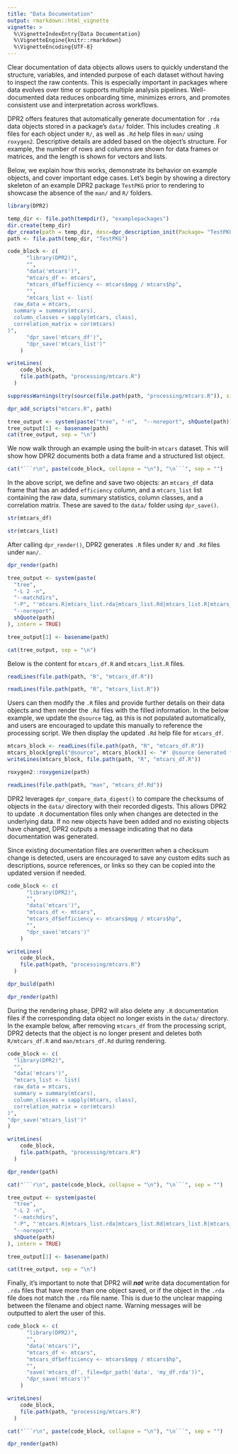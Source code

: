 ```yaml
---
title: "Data Documentation"
output: rmarkdown::html_vignette
vignette: >
  %\VignetteIndexEntry{Data Documentation}
  %\VignetteEngine{knitr::rmarkdown}
  %\VignetteEncoding{UTF-8}
---
```


Clear documentation of data objects allows users to quickly understand the structure, variables, and intended purpose of each dataset without having to inspect the raw contents. This is especially important in packages where data evolves over time or supports multiple analysis pipelines. Well-documented data reduces onboarding time, minimizes errors, and promotes consistent use and interpretation across workflows.

DPR2 offers features that automatically generate documentation for `.rda` data objects stored in a package’s `data/` folder. This includes creating `.R` files for each object under `R/`, as well as `.Rd` help files in `man/` using `roxygen2`. Descriptive details are added based on the object’s structure. For example, the number of rows and columns are shown for data frames or matrices, and the length is shown for vectors and lists.

Below, we explain how this works, demonstrate its behavior on example objects, and cover important edge cases. Let's begin by showing a directory skeleton of an example DPR2 package `TestPKG` prior to rendering to showcase the absence of the `man/` and `R/` folders.

```r

library(DPR2)

temp_dir <- file.path(tempdir(), "examplepackages")
dir.create(temp_dir)
dpr_create(path = temp_dir, desc=dpr_description_init(Package= "TestPKG"))
path <- file.path(temp_dir, "TestPKG")

code_block <- c(
      "library(DPR2)",
      "",
      "data('mtcars')",
      "mtcars_df <- mtcars",
      "mtcars_df$efficiency <- mtcars$mpg / mtcars$hp", 
      "",
      "mtcars_list <- list(
  raw_data = mtcars,
  summary = summary(mtcars),
  column_classes = sapply(mtcars, class),
  correlation_matrix = cor(mtcars)
)",
      "dpr_save('mtcars_df')",
      "dpr_save('mtcars_list')"
    )

writeLines(
    code_block,
    file.path(path, "processing/mtcars.R")
  )

suppressWarnings(try(source(file.path(path, "processing/mtcars.R")), silent = T))

dpr_add_scripts("mtcars.R", path)

```


```r

tree_output <- system(paste("tree", "-n",  "--noreport", shQuote(path)), intern = TRUE)
tree_output[1] <- basename(path)
cat(tree_output, sep = "\n")

```

We now walk through an example using the built-in `mtcars` dataset. This will show how DPR2 documents both a data frame and a structured list object.

```r

cat("```r\n", paste(code_block, collapse = "\n"), "\n```", sep = "")

```
In the above script, we define and save two objects: an `mtcars_df` data frame that has an added `efficiency` column, and a `mtcars_list` list containing the raw data, summary statistics, column classes, and a correlation matrix. These are saved to the `data/` folder using `dpr_save()`.

```r
str(mtcars_df)

```


```r
str(mtcars_list)

```

After calling `dpr_render()`, DPR2 generates `.R` files under `R/` and `.Rd` files under `man/`.

```r

dpr_render(path)

```

```r

tree_output <- system(paste(
  "tree",
  "-L 2 -n",
  "--matchdirs",
  "-P", "'mtcars.R|mtcars_list.rda|mtcars_list.Rd|mtcars_list.R|mtcars_df.rda|mtcars_df.Rd|mtcars_df.R'",  "-I", "'inst|vignettes'",
  "--noreport",
  shQuote(path)
), intern = TRUE)

tree_output[1] <- basename(path)

cat(tree_output, sep = "\n")

```

Below is the content for `mtcars_df.R` and `mtcars_list.R` files.

```r

readLines(file.path(path, "R", "mtcars_df.R"))

```

```r

readLines(file.path(path, "R", "mtcars_list.R"))

```

Users can then modify the `.R` files and provide further details on their data objects and then render the `.Rd` files with the filled information. In the below example, we update the `@source` tag, as this is not populated automatically, and users are encouraged to update this manually to reference the processing script. We then display the updated `.Rd` help file for `mtcars_df`.

```r

mtcars_block <- readLines(file.path(path, "R", "mtcars_df.R"))
mtcars_block[grepl("@source", mtcars_block)] <- "#' @source Generated from script mtcars.R"
writeLines(mtcars_block, file.path(path, "R", "mtcars_df.R"))

roxygen2::roxygenize(path)

```

```r

readLines(file.path(path, "man", "mtcars_df.Rd"))

```


DPR2 leverages `dpr_compare_data_digest()` to compare the checksums of objects in the `data/` directory with their recorded digests. This allows DPR2 to update `.R` documentation files only when changes are detected in the underlying data. If no new objects have been added and no existing objects have changed, DPR2 outputs a message indicating that no data documentation was generated. 

Since existing documentation files are overwritten when a checksum change is detected, users are encouraged to save any custom edits such as descriptions, source references, or links so they can be copied into the updated version if needed.


```r

code_block <- c(
      "library(DPR2)",
      "",
      "data('mtcars')",
      "mtcars_df <- mtcars",
      "mtcars_df$efficiency <- mtcars$mpg / mtcars$hp", 
      "",
      "dpr_save('mtcars')"
    )

writeLines(
    code_block,
    file.path(path, "processing/mtcars.R")
  )

dpr_build(path)


```

```r
dpr_render(path)

```


During the rendering phase, DPR2 will also delete any `.R` documentation files if the corresponding data object no longer exists in the `data/` directory. In the example below, after removing `mtcars_df` from the processing script, DPR2 detects that the object is no longer present and deletes both `R/mtcars_df.R` and `man/mtcars_df.Rd` during rendering.

```r

code_block <- c(
  "library(DPR2)",
  "",
  "data('mtcars')",
  "mtcars_list <- list(
  raw_data = mtcars,
  summary = summary(mtcars),
  column_classes = sapply(mtcars, class),
  correlation_matrix = cor(mtcars)
)",
"dpr_save('mtcars_list')"
)

writeLines(
    code_block,
    file.path(path, "processing/mtcars.R")
  )

dpr_render(path)

cat("```r\n", paste(code_block, collapse = "\n"), "\n```", sep = "")

```


```r
tree_output <- system(paste(
  "tree",
  "-L 2 -n",
  "--matchdirs",
  "-P", "'mtcars.R|mtcars_list.rda|mtcars_list.Rd|mtcars_list.R|mtcars_df.rda|mtcars_df.Rd|mtcars_df.R'",  "-I", "'inst|vignettes'",
  "--noreport",
  shQuote(path)
), intern = TRUE)

tree_output[1] <- basename(path)

cat(tree_output, sep = "\n")

```

Finally, it's important to note that DPR2 will ***not*** write data documentation for `.rda` files that have more than one object saved, or if the object in the `.rda` file does not match the `.rda` file name. This is due to the unclear mapping between the filename and object name. Warning messages will be outputted to alert the user of this.

```r

code_block <- c(
      "library(DPR2)",
      "",
      "data('mtcars')",
      "mtcars_df <- mtcars",
      "mtcars_df$efficiency <- mtcars$mpg / mtcars$hp", 
      "",
      "save('mtcars_df', file=dpr_path('data', 'my_df.rda'))",
      "dpr_save('mtcars')"
    )

writeLines(
    code_block,
    file.path(path, "processing/mtcars.R")
  )

cat("```r\n", paste(code_block, collapse = "\n"), "\n```", sep = "")

```


```r
dpr_render(path)

```
